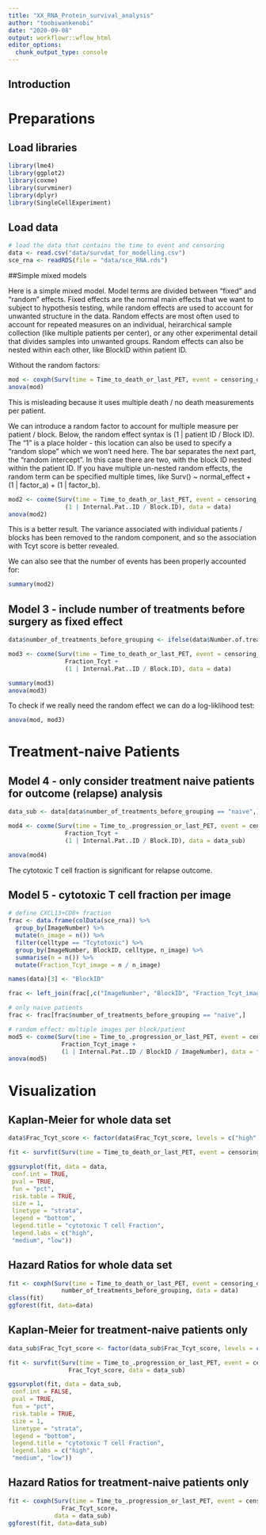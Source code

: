 ```yaml
---
title: "XX_RNA_Protein_survival_analysis"
author: "toobiwankenobi"
date: "2020-09-08"
output: workflowr::wflow_html
editor_options:
  chunk_output_type: console
---
```


## Introduction

# Preparations

## Load libraries

```r
library(lme4)
library(ggplot2)
library(coxme)
library(survminer)
library(dplyr)
library(SingleCellExperiment)
```

## Load data
```r
# load the data that contains the time to event and censoring
data <- read.csv("data/survdat_for_modelling.csv")
sce_rna <- readRDS(file = "data/sce_RNA.rds")
```


##Simple mixed models

Here is a simple mixed model. Model terms are divided between "fixed" and "random" effects. Fixed effects are the normal main effects that we want to subject to hypothesis testing, while random effects are used to account for unwanted structure in the data. Random effects are most often used to account for repeated measures on an individual, heirarchical sample collection (like multiple patients per center), or any other experimental detail that divides samples into unwanted groups. Random effects can also be nested within each other, like BlockID within patient ID. 

 
Without the random factors: 

```r
mod <- coxph(Surv(time = Time_to_death_or_last_PET, event = censoring_death) ~ Fraction_Tcyt, data = data)
anova(mod)
```
 
 
 This is misleading because it uses multiple death / no death measurements per patient. 
 
 
We can introduce a random factor to account for multiple measure per patient / block. Below, the random effect syntax is (1 | patient ID / Block ID). The "1" is a place holder - this location can also be used to specify a "random slope" which we won't need here. The bar separates the next part, the "random intercept". In this case there are two, with the block ID nested within the patient ID. If you have multiple un-nested random effects, the random term can be specified multiple times, like  Surv() ~ normal_effect + (1 | factor_a) + (1 | factor_b). 
 
```r
mod2 <- coxme(Surv(time = Time_to_death_or_last_PET, event = censoring_death) ~ Fraction_Tcyt +
                (1 | Internal.Pat..ID / Block.ID), data = data)
anova(mod2)
```
 
 This is a better result. The variance associated with individual patients / blocks has been removed to the random component, and so the association with Tcyt score is better revealed. 
 
 We can also see that the number of events has been properly accounted for: 
 
```r
summary(mod2)
```

## Model 3 - include number of treatments before surgery as fixed effect

```r
data$number_of_treatments_before_grouping <- ifelse(data$Number.of.treatments.before.surgery == 0, "naive", "non-naive")

mod3 <- coxme(Surv(time = Time_to_death_or_last_PET, event = censoring_death) ~ number_of_treatments_before_grouping + 
                Fraction_Tcyt +
                (1 | Internal.Pat..ID / Block.ID), data = data)

summary(mod3)
anova(mod3)
```

To check if we really need the random effect we can do a log-liklihood test: 
 
```r
anova(mod, mod3)
```

# Treatment-naive Patients

## Model 4 - only consider treatment naive patients for outcome (relapse) analysis

```r
data_sub <- data[data$number_of_treatments_before_grouping == "naive",]

mod4 <- coxme(Surv(time = Time_to_.progression_or_last_PET, event = censoring_progression) ~ 
                Fraction_Tcyt +
                (1 | Internal.Pat..ID / Block.ID), data = data_sub)

anova(mod4)
```

The cytotoxic T cell fraction is significant for relapse outcome. 

## Model 5 - cytotoxic T cell fraction per image 

```r
# define CXCL13+CD8+ fraction
frac <- data.frame(colData(sce_rna)) %>%
  group_by(ImageNumber) %>%
  mutate(n_image = n()) %>%
  filter(celltype == "Tcytotoxic") %>%
  group_by(ImageNumber, BlockID, celltype, n_image) %>%
  summarise(n = n()) %>%
  mutate(Fraction_Tcyt_image = n / n_image)

names(data)[3] <- "BlockID"

frac <- left_join(frac[,c("ImageNumber", "BlockID", "Fraction_Tcyt_image")], data)

# only naive patients
frac <- frac[frac$number_of_treatments_before_grouping == "naive",]

# random effect: multiple images per block/patient
mod5 <- coxme(Surv(time = Time_to_.progression_or_last_PET, event = censoring_progression) ~
               Fraction_Tcyt_image + 
               (1 | Internal.Pat..ID / BlockID / ImageNumber), data = frac)
anova(mod5)
```

# Visualization

## Kaplan-Meier for whole data set

```r
data$Frac_Tcyt_score <- factor(data$Frac_Tcyt_score, levels = c("high", "med", "low"))

fit <- survfit(Surv(time = Time_to_death_or_last_PET, event = censoring_death) ~ Frac_Tcyt_score, data = data)

ggsurvplot(fit, data = data,
 conf.int = TRUE,
 pval = TRUE,
 fun = "pct",
 risk.table = TRUE,
 size = 1,
 linetype = "strata",
 legend = "bottom",
 legend.title = "cytotoxic T cell Fraction",
 legend.labs = c("high",
 "medium", "low"))
```

## Hazard Ratios for whole data set

```r
fit <- coxph(Surv(time = Time_to_death_or_last_PET, event = censoring_death) ~ Frac_Tcyt_score +
               number_of_treatments_before_grouping, data = data)
class(fit)
ggforest(fit, data=data)
```

## Kaplan-Meier for treatment-naive patients only

```r
data_sub$Frac_Tcyt_score <- factor(data_sub$Frac_Tcyt_score, levels = c("high", "med", "low"))

fit <- survfit(Surv(time = Time_to_.progression_or_last_PET, event = censoring_progression) ~ 
                 Frac_Tcyt_score, data = data_sub)

ggsurvplot(fit, data = data_sub,
 conf.int = FALSE,
 pval = TRUE,
 fun = "pct",
 risk.table = TRUE,
 size = 1,
 linetype = "strata",
 legend = "bottom",
 legend.title = "cytotoxic T cell Fraction",
 legend.labs = c("high",
 "medium", "low"))
```

## Hazard Ratios for treatment-naive patients only

```r
fit <- coxph(Surv(time = Time_to_.progression_or_last_PET, event = censoring_progression) ~ 
               Frac_Tcyt_score,
             data = data_sub)
ggforest(fit, data=data_sub)
```
